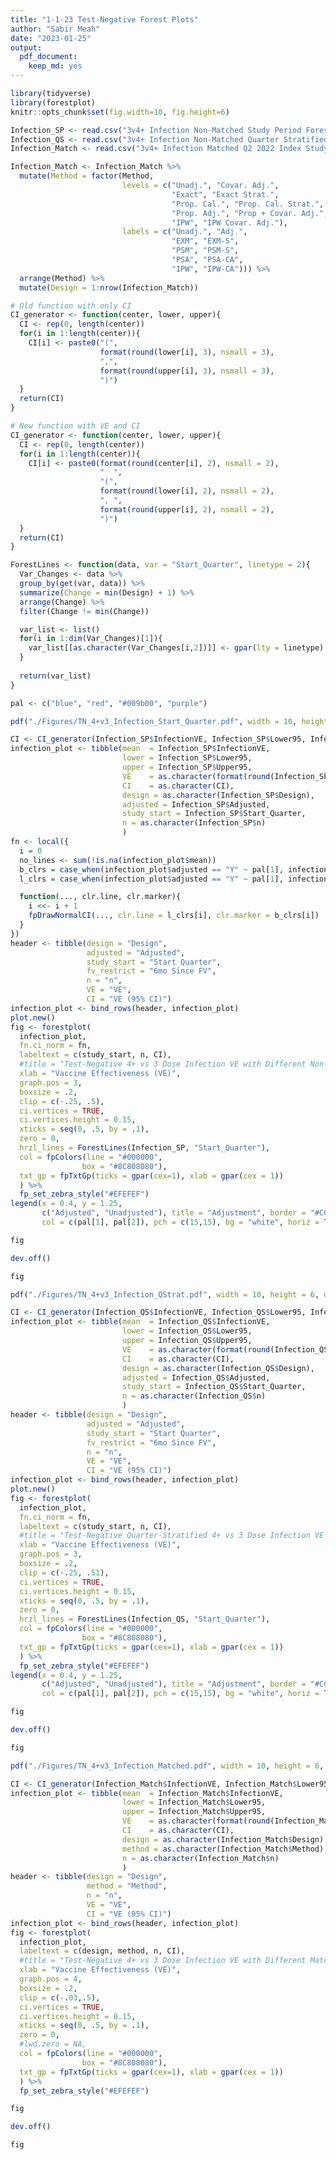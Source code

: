 ```yaml
---
title: "1-1-23 Test-Negative Forest Plots"
author: "Sabir Meah"
date: "2023-01-25"
output: 
  pdf_document: 
    keep_md: yes
---
```


```r
library(tidyverse)
library(forestplot)
knitr::opts_chunk$set(fig.width=10, fig.height=6) 
```

```r
Infection_SP <- read.csv("3v4+ Infection Non-Matched Study Period Forest Plot.csv")
Infection_QS <- read.csv("3v4+ Infection Non-Matched Quarter Stratified Forest Plot.csv")
Infection_Match <- read.csv("3v4+ Infection Matched Q2 2022 Index Study Period Forest Plot.csv")

Infection_Match <- Infection_Match %>%
  mutate(Method = factor(Method, 
                         levels = c("Unadj.", "Covar. Adj.", 
                                    "Exact", "Exact Strat.",
                                    "Prop. Cal.", "Prop. Cal. Strat.",
                                    "Prop. Adj.", "Prop + Covar. Adj.",
                                    "IPW", "IPW Covar. Adj."),
                         labels = c("Unadj.", "Adj.", 
                                    "EXM", "EXM-S",
                                    "PSM", "PSM-S",
                                    "PSA", "PSA-CA",
                                    "IPW", "IPW-CA"))) %>%
  arrange(Method) %>%
  mutate(Design = 1:nrow(Infection_Match))
```

```r
# Old function with only CI
CI_generator <- function(center, lower, upper){
  CI <- rep(0, length(center))
  for(i in 1:length(center)){
    CI[i] <- paste0("(", 
                    format(round(lower[i], 3), nsmall = 3), 
                    ",", 
                    format(round(upper[i], 3), nsmall = 3), 
                    ")")
  }
  return(CI)
}

# New function with VE and CI
CI_generator <- function(center, lower, upper){
  CI <- rep(0, length(center))
  for(i in 1:length(center)){
    CI[i] <- paste0(format(round(center[i], 2), nsmall = 2),
                    "  ",
                    "(", 
                    format(round(lower[i], 2), nsmall = 2), 
                    ", ", 
                    format(round(upper[i], 2), nsmall = 2), 
                    ")")
  }
  return(CI)
}
```

```r
ForestLines <- function(data, var = "Start_Quarter", linetype = 2){
  Var_Changes <- data %>%
  group_by(get(var, data)) %>%
  summarize(Change = min(Design) + 1) %>%
  arrange(Change) %>%
  filter(Change != min(Change))

  var_list <- list()
  for(i in 1:dim(Var_Changes)[1]){
    var_list[[as.character(Var_Changes[i,2])]] <- gpar(lty = linetype)
  }
  
  return(var_list)
}
```

```r
pal <- c("blue", "red", "#009b00", "purple")
```

```r
pdf("./Figures/TN_4+v3_Infection_Start_Quarter.pdf", width = 10, height = 6, onefile = FALSE)

CI <- CI_generator(Infection_SP$InfectionVE, Infection_SP$Lower95, Infection_SP$Upper95)
infection_plot <- tibble(mean  = Infection_SP$InfectionVE, 
                         lower = Infection_SP$Lower95,
                         upper = Infection_SP$Upper95,
                         VE    = as.character(format(round(Infection_SP$InfectionVE, 3), nsmall = 3)),
                         CI    = as.character(CI),
                         design = as.character(Infection_SP$Design),
                         adjusted = Infection_SP$Adjusted,
                         study_start = Infection_SP$Start_Quarter,
                         n = as.character(Infection_SP$n)
                         )
fn <- local({
  i = 0
  no_lines <- sum(!is.na(infection_plot$mean))
  b_clrs = case_when(infection_plot$adjusted == "Y" ~ pal[1], infection_plot$adjusted == "N" ~ pal[2])
  l_clrs = case_when(infection_plot$adjusted == "Y" ~ pal[1], infection_plot$adjusted == "N" ~ pal[2])

  function(..., clr.line, clr.marker){
    i <<- i + 1
    fpDrawNormalCI(..., clr.line = l_clrs[i], clr.marker = b_clrs[i])
  }
})
header <- tibble(design = "Design",
                 adjusted = "Adjusted",
                 study_start = "Start Quarter",
                 fv_restrict = "6mo Since FV",
                 n = "n",
                 VE = "VE",
                 CI = "VE (95% CI)")
infection_plot <- bind_rows(header, infection_plot)
plot.new()
fig <- forestplot(
  infection_plot, 
  fn.ci_norm = fn,
  labeltext = c(study_start, n, CI), 
  #title = "Test-Negative 4+ vs 3 Dose Infection VE with Different Non-Matched Designs",
  xlab = "Vaccine Effectiveness (VE)",
  graph.pos = 3,
  boxsize = .2,
  clip = c(-.25, .5),
  ci.vertices = TRUE,
  ci.vertices.height = 0.15,
  xticks = seq(0, .5, by = .1),
  zero = 0, 
  hrzl_lines = ForestLines(Infection_SP, "Start_Quarter"),
  col = fpColors(line = "#000000",
                box = "#8C808080"),
  txt_gp = fpTxtGp(ticks = gpar(cex=1), xlab = gpar(cex = 1))
  ) %>%
  fp_set_zebra_style("#EFEFEF")
legend(x = 0.4, y = 1.25, 
       c("Adjusted", "Unadjusted"), title = "Adjustment", border = "#CCCCCC", box.lwd = 1.5, 
       col = c(pal[1], pal[2]), pch = c(15,15), bg = "white", horiz = TRUE, xpd = TRUE) 

fig 

dev.off()

fig
```

```r
pdf("./Figures/TN_4+v3_Infection_QStrat.pdf", width = 10, height = 6, onefile = FALSE)

CI <- CI_generator(Infection_QS$InfectionVE, Infection_QS$Lower95, Infection_QS$Upper95)
infection_plot <- tibble(mean  = Infection_QS$InfectionVE, 
                         lower = Infection_QS$Lower95,
                         upper = Infection_QS$Upper95,
                         VE    = as.character(format(round(Infection_QS$InfectionVE, 3), nsmall = 3)),
                         CI    = as.character(CI),
                         design = as.character(Infection_QS$Design),
                         adjusted = Infection_QS$Adjusted,
                         study_start = Infection_QS$Start_Quarter,
                         n = as.character(Infection_QS$n)
                         )
header <- tibble(design = "Design",
                 adjusted = "Adjusted",
                 study_start = "Start Quarter",
                 fv_restrict = "6mo Since FV",
                 n = "n",
                 VE = "VE",
                 CI = "VE (95% CI)")
infection_plot <- bind_rows(header, infection_plot)
plot.new()
fig <- forestplot(
  infection_plot, 
  fn.ci_norm = fn,
  labeltext = c(study_start, n, CI), 
  #title = "Test-Negative Quarter-Stratified 4+ vs 3 Dose Infection VE with Different Non-Matched Designs",
  xlab = "Vaccine Effectiveness (VE)",
  graph.pos = 3,
  boxsize = .2,
  clip = c(-.25, .51),
  ci.vertices = TRUE,
  ci.vertices.height = 0.15,
  xticks = seq(0, .5, by = .1),
  zero = 0, 
  hrzl_lines = ForestLines(Infection_QS, "Start_Quarter"),
  col = fpColors(line = "#000000",
                box = "#8C808080"),
  txt_gp = fpTxtGp(ticks = gpar(cex=1), xlab = gpar(cex = 1))
  ) %>%
  fp_set_zebra_style("#EFEFEF")
legend(x = 0.4, y = 1.25, 
       c("Adjusted", "Unadjusted"), title = "Adjustment", border = "#CCCCCC", box.lwd = 1.5, 
       col = c(pal[1], pal[2]), pch = c(15,15), bg = "white", horiz = TRUE, xpd = TRUE) 

fig 

dev.off()

fig
```

```r
pdf("./Figures/TN_4+v3_Infection_Matched.pdf", width = 10, height = 6, onefile = FALSE)

CI <- CI_generator(Infection_Match$InfectionVE, Infection_Match$Lower95, Infection_Match$Upper95)
infection_plot <- tibble(mean  = Infection_Match$InfectionVE, 
                         lower = Infection_Match$Lower95,
                         upper = Infection_Match$Upper95,
                         VE    = as.character(format(round(Infection_Match$InfectionVE, 3), nsmall = 3)),
                         CI    = as.character(CI),
                         design = as.character(Infection_Match$Design),
                         method = as.character(Infection_Match$Method),
                         n = as.character(Infection_Match$n)
                         )
header <- tibble(design = "Design",
                 method = "Method",
                 n = "n",
                 VE = "VE",
                 CI = "VE (95% CI)")
infection_plot <- bind_rows(header, infection_plot)
fig <- forestplot(
  infection_plot, 
  labeltext = c(design, method, n, CI), 
  #title = "Test-Negative 4+ vs 3 Dose Infection VE with Different Matched Designs (Q2 2022 Index Date)",
  xlab = "Vaccine Effectiveness (VE)",
  graph.pos = 4,
  boxsize = .2,
  clip = c(-.03,.5),
  ci.vertices = TRUE,
  ci.vertices.height = 0.15,
  xticks = seq(0, .5, by = .1),
  zero = 0, 
  #lwd.zero = NA,
  col = fpColors(line = "#000000",
                box = "#8C808080"),
  txt_gp = fpTxtGp(ticks = gpar(cex=1), xlab = gpar(cex = 1))
  ) %>%
  fp_set_zebra_style("#EFEFEF")

fig

dev.off()

fig
```
